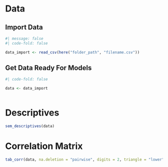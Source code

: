 # Data

::: panel-tabset
## Import Data

```r
#| message: false
#| code-fold: false

data_import <- read_csv(here("folder_path", "filename.csv"))
```

## Get Data Ready For Models

```r
#| code-fold: false

data <- data_import
```
:::

```r

```

# Descriptives

```r
sem_descriptives(data)
```

# Correlation Matrix

```r
tab_corr(data, na.deletion = "pairwise", digits = 2, triangle = "lower")
```



